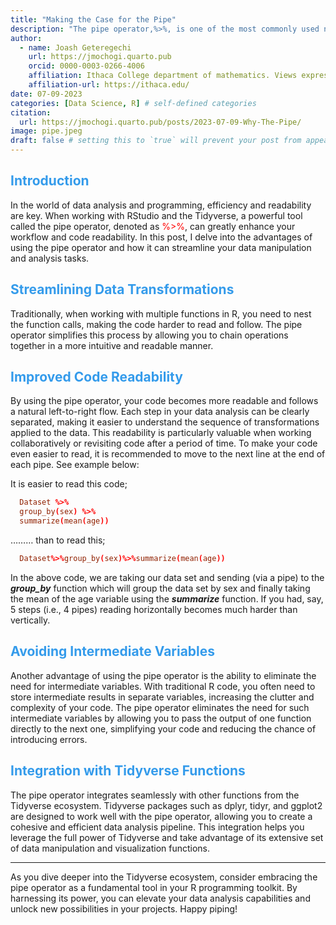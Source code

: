 ```yaml
---
title: "Making the Case for the Pipe"
description: "The pipe operator,%>%, is one of the most commonly used notations in tidyverse. Why is this operator so important?"
author:
  - name: Joash Geteregechi
    url: https://jmochogi.quarto.pub
    orcid: 0000-0003-0266-4006
    affiliation: Ithaca College department of mathematics. Views expressed here are my own, and do not represent the college's position.
    affiliation-url: https://ithaca.edu/ 
date: 07-09-2023
categories: [Data Science, R] # self-defined categories
citation: 
  url: https://jmochogi.quarto.pub/posts/2023-07-09-Why-The-Pipe/
image: pipe.jpeg
draft: false # setting this to `true` will prevent your post from appearing on your listing page until you're ready!
---
```


## [Introduction]{style="color:#349beb;"}

In the world of data analysis and programming, efficiency and readability are key. When working with RStudio and the Tidyverse, a powerful tool called the pipe operator, denoted as [%\>%]{style="color: red"}, can greatly enhance your workflow and code readability. In this post, I delve into the advantages of using the pipe operator and how it can streamline your data manipulation and analysis tasks.

## [Streamlining Data Transformations]{style="color:#349beb"}

Traditionally, when working with multiple functions in R, you need to nest the function calls, making the code harder to read and follow. The pipe operator simplifies this process by allowing you to chain operations together in a more intuitive and readable manner.

## [Improved Code Readability]{style="color:#349beb"}

By using the pipe operator, your code becomes more readable and follows a natural left-to-right flow. Each step in your data analysis can be clearly separated, making it easier to understand the sequence of transformations applied to the data. This readability is particularly valuable when working collaboratively or revisiting code after a period of time. To make your code even easier to read, it is recommended to move to the next line at the end of each pipe. See example below:

It is easier to read this code;

``` toml
  Dataset %>% 
  group_by(sex) %>%
  summarize(mean(age))
```

......... than to read this;

``` toml
  Dataset%>%group_by(sex)%>%summarize(mean(age))
```

In the above code, we are taking our data set and sending (via a pipe) to the ***group_by*** function which will group the data set by sex and finally taking the mean of the age variable using the ***summarize*** function. If you had, say, 5 steps (i.e., 4 pipes) reading horizontally becomes much harder than vertically.

## [Avoiding Intermediate Variables]{style="color:#349beb"}

Another advantage of using the pipe operator is the ability to eliminate the need for intermediate variables. With traditional R code, you often need to store intermediate results in separate variables, increasing the clutter and complexity of your code. The pipe operator eliminates the need for such intermediate variables by allowing you to pass the output of one function directly to the next one, simplifying your code and reducing the chance of introducing errors.

## [Integration with Tidyverse Functions]{style="color:#349beb"}

The pipe operator integrates seamlessly with other functions from the Tidyverse ecosystem. Tidyverse packages such as dplyr, tidyr, and ggplot2 are designed to work well with the pipe operator, allowing you to create a cohesive and efficient data analysis pipeline. This integration helps you leverage the full power of Tidyverse and take advantage of its extensive set of data manipulation and visualization functions.

------------------------------------------------------------------------

As you dive deeper into the Tidyverse ecosystem, consider embracing the pipe operator as a fundamental tool in your R programming toolkit. By harnessing its power, you can elevate your data analysis capabilities and unlock new possibilities in your projects. Happy piping!
